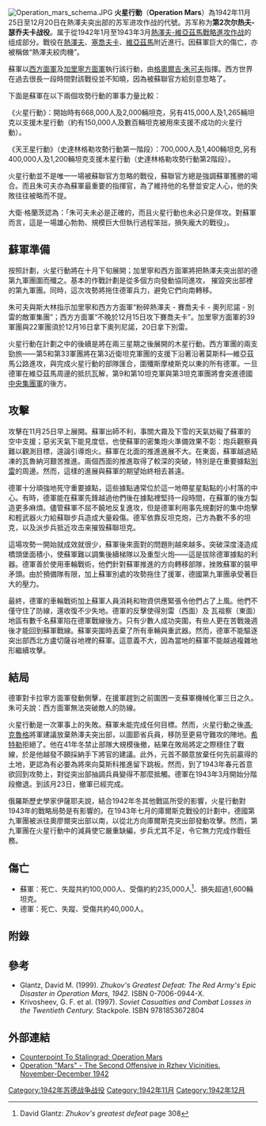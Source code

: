 {{noteTA
|T=zh-hans:火星战役; zh-hant:火星行動;
|1=zh-hans:勒热夫; zh-hant:熱澤夫;
|2=zh-hans:瑟乔夫卡; zh-hant:塞喬夫卡;
|3=zh-hans:维亚济马; zh-hant:維亞茲馬;
|3=zh-hans:集团军; zh-hant:軍團;
}}
{{Infobox military conflict
| conflict = 火星行動
| partof = [[第二次世界大戰|第二次世界大戰]][[德蘇戰爭|德蘇戰爭]]
| image = [[File:Eastern_Front_1942-11_to_1943-03.png|300px]]
| caption = 火星行動進行時，德蘇戰爭的戰況。
| date = 1942年11月25日—1942年12月20日
| place = [[蘇聯|蘇聯]][[熱澤夫|熱澤夫]]及[[大盧基|大盧基]]突出部
| result = 德軍獲勝
| combatant1 = {{flag|USSR|1936|name=蘇聯}}
| combatant2 = {{flag|Nazi Germany|name=納粹德國}}
| commander1 = {{flagicon|USSR|1936}} [[格奧爾吉·朱可夫|格奧爾吉·朱可夫]]
| commander2 = {{flagicon|Nazi Germany}} [[瓦尔特·莫德尔|瓦尔特·莫德尔]]
| strength1 = 702,923人<br>1,718輛坦克
| strength2 = 350,000人<br>1,615輛坦克<ref name="militera.lib.ru">[http://militera.lib.ru/h/isaev_av6/08.html Исаев, Алексей Валерьевич. Когда внезапности уже не было. История ВОВ, которую мы не знали. — М.: Яуза, Эксмо, 2006. (Alexey Valeryevich Isayev. When the sudden element was lost – History of World War II, the facts that we do not know. Yauza & Penguin Books. Moskva. 2006. Part II: 1942 Autumn-Winter Offensive. Sector 2: Operation Mars)]</ref>
| casualties1 = 100,000人陣亡及失踪<br>235,000人受傷<br />1,600輛坦克
| casualties2 = 約40,000人傷亡
}}
{{Campaignbox 熱澤夫戰役}}
{{Campaignbox Axis-Soviet War}}

[[File:Operation_mars_schema.JPG|thumb]]
'''火星行動'''（'''Operation Mars'''）為1942年11月25日至12月20日在熱澤夫突出部的苏军进攻作战的代號。苏军称为'''第2次尔热夫-瑟乔夫卡战役'''。属于從1942年1月至1943年3月[[熱澤夫-維亞茲馬戰略進攻作战|熱澤夫-維亞茲馬戰略進攻作战]]的组成部分。戰役在[[熱澤夫|熱澤夫]]、[[塞喬夫卡|塞喬夫卡]]、[[維亞茲馬|維亞茲馬]]附近進行。因蘇軍巨大的傷亡，亦被稱做“熱澤夫絞肉機”。

蘇軍以[[西方面軍|西方面軍]]及[[加里寧方面軍|加里寧方面軍]]執行該行動，由[[格奧爾吉·朱可夫|格奧爾吉·朱可夫]]指揮。西方世界在過去很長一段時間對該戰役並不知曉，因為被蘇聯官方給刻意忽略了。

下面是蘇軍在以下兩個攻勢行動的軍事力量比較： 

《火星行動》：開始時有668,000人及2,000輛坦克，另有415,000人及1,265輛坦克以支援木星行動（約有150,000人及數百輛坦克被用來支援不成功的火星行動）。

《天王星行動》（史達林格勒攻勢行動第一階段）：700,000人及1,400輛坦克,另有400,000人及1,200輛坦克支援木星行動（史達林格勒攻勢行動第2階段）。

火星行動並不是唯一一場被蘇聯官方忽略的戰役，蘇聯官方總是強調蘇軍獲勝的場合。而且朱可夫亦為蘇軍最重要的指揮官，為了維持他的名譽並安定人心，他的失敗往往被略而不提。

大衛·格蘭茨認為：「朱可夫未必是正確的，而且火星行動也未必只是佯攻。對蘇軍而言，這是一場雄心勃勃、規模巨大但執行過程笨拙，損失龐大的戰役」。

== 蘇軍準備 ==
按照計劃，火星行動將在十月下旬展開；加里寧和西方面軍將把熱澤夫突出部的德第九軍團圍而殲之。基本的作戰計劃是從多個方向發動協同進攻， 摧毀突出部裡的第九軍團。同時，這次攻勢將拖住德軍兵力，避免它們向南轉移。

朱可夫與斯大林指示加里寧和西方方面軍“粉碎熱澤夫 - 賽喬夫卡 - 奧列尼諾 - 別雷的敵軍集團”；西方方面軍“不晚於12月15日攻下賽喬夫卡”。加里寧方面軍的39軍團與22軍團須於12月16日拿下奧列尼諾，20日拿下別雷。

火星行動在計劃之中的後續是將在兩三星期之後展開的木星行動。西方軍團的兩支勁旅——第5和第33軍團將在第3近衛坦克軍團的支援下沿著沿著莫斯科—維亞茲馬公路進攻，與完成火星行動的部隊匯合，圍殲斯摩棱斯克以東的所有德軍。一旦德軍在維亞茲馬周邊的抵抗瓦解，第9和第10坦克軍與第3坦克軍團將會突進德國[[中央集團軍|中央集團軍]]的後方。

==攻擊==

攻擊在11月25日早上展開。蘇軍出師不利，事關大霧及下雪的天氣妨礙了蘇軍的空中支援；惡劣天氣下能見度低，也使蘇軍的密集炮火準備效果不彰：炮兵觀察員難以觀測目標，遑論引導炮火。蘇軍在北面的推進進展不大。在東面，蘇軍越過結凍的瓦魯納河艱苦推進。兩個西面的推進取得了較深的突破，特別是在重要據點[[別雷|別雷]]的周邊。然而，這樣的進展與蘇軍的期望始終相去甚遠。

德軍十分頑強地死守重要據點，這些據點通常位於這一地帶星星點點的小村落的中心。有時，德軍能在蘇軍先鋒越過他們後在據點裡堅持一段時間，在蘇軍的後方製造更多麻煩。儘管蘇軍不屈不饒地反复進攻，但是德軍利用事先規劃好的集中炮擊和輕武器火力給蘇聯步兵造成大量殺傷。德军依靠反坦克炮，己方為數不多的坦克，以及派步兵抵近攻击来摧毁蘇聯坦克。

這場攻勢一開始就成效就很少，蘇軍後來面對的問題則越來越多。突破深度淺造成橋頭堡面積小，使蘇軍難以調集後續梯隊以及重型火炮——這是拔除德軍據點的利器。德軍善於使用車輪戰術，他們針對蘇軍推進的方向轉移部隊，挫敗蘇軍的裝甲矛頭。由於預備隊有限，加上蘇軍別處的攻勢拖住了援軍，德國第九軍團承受著巨大的壓力。

最終，德軍的車輪戰術加上蘇軍人員消耗和物資供應緊張令他們占了上風。他們不僅守住了防線，還收復不少失地。德軍的反擊使得別雷（西面）及 瓦祖察（東面）地區有數千名蘇軍陷在德軍戰線後方。只有少數人成功突圍，有些人更在苦戰幾週後才能回到蘇軍戰線。蘇軍突圍時丟棄了所有車輛與重武器。然而，德軍不能驅逐突出部西北方盧切薩谷地裡的蘇軍。這意義不大，因為當地的蘇軍不能越過複雜地形繼續攻擊。

==結局==
德軍對卡拉寧方面軍發動側擊，在援軍趕到之前圍困一支蘇軍機械化軍三日之久。朱可夫說：西方面軍無法突破敵人的防線。

火星行動是一次軍事上的失敗。蘇軍未能完成任何目標。然而，火星行動之後[[君特·馮·克魯格|馮·克魯格]]將軍建議放棄熱澤夫突出部，以圖節省兵員，移防至更易守難攻的陣地。[[阿道夫·希特勒|希特勒]]拒絕了。他在41年冬禁止部隊大規模後撤，結果在敗局將定之際穩住了戰線，於是他越發不願採納手下將官的建議。此外，元首不願意放棄任何先前贏得的土地，更認為有必要為將來向莫斯科推進留下跳板。然而，到了1943年春元首意欲回到攻勢上，對從突出部抽調兵員變得不那麼抵觸。德軍在1943年3月開始分階段撤退。到該月23日，撤軍已經完成。

俄羅斯歷史學家伊薩耶夫說，結合1942年冬其他戰區所受的影響，火星行動對1943年的戰略局勢是有影響的。在1943年七月的庫爾斯克戰役的計劃中，德國第九軍團被派往奧廖爾突出部以南，以從北方向庫爾斯克突出部發動攻擊。然而，第九軍團在火星行動中的減員使它嚴重缺編，步兵尤其不足，令它無力完成作戰任務。

==傷亡==

* 蘇軍：死亡、失蹤共約100,000人、受傷約約235,000人<ref>David Glantz: ''Zhukov's greatest defeat'' page 308</ref>、損失超過1,600輛坦克。
* 德軍：死亡、失蹤、受傷共約40,000人。

==附錄==
{{Reflist|2}}

==參考==

* Glantz, David M. (1999). ''Zhukov's Greatest Defeat: The Red Army's Epic Disaster in Operation Mars, 1942.''  ISBN 0-7006-0944-X.
* Krivosheev, G. F. et al. (1997). ''Soviet Casualties and Combat Losses in the Twentieth Century.'' Stackpole. ISBN 9781853672804

==外部連結==
* [http://www.battlefield.ru/index.php?option=com_content&task=view&id=163&Itemid=88 Counterpoint To Stalingrad: Operation Mars] {{Wayback|url=http://www.battlefield.ru/index.php?option=com_content&task=view&id=163&Itemid=88 |date=20090917011458 }}
* [https://web.archive.org/web/20100304185758/http://rkkaww2.armchairgeneral.com/battles/mars42.htm Operation "Mars" - The Second Offensive in Rzhev Vicinities. November-December 1942]

[[Category:1942年苏德战争战役|Category:1942年苏德战争战役]]
[[Category:1942年11月|Category:1942年11月]]
[[Category:1942年12月|Category:1942年12月]]